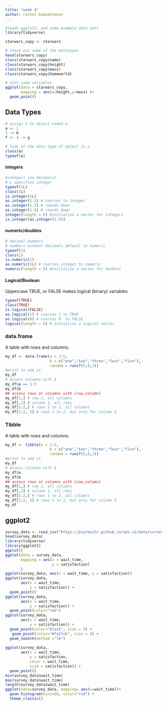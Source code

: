 ```yaml
---
title: "week 4"
author: rachel babadzhanov
---
```


```r
#loads ggplot2, and some example data sets
library(tidyverse)

starwars_copy <- starwars

# check out some of the datatypes
head(starwars_copy)
class(starwars_copy$name)
class(starwars_copy$height)
class(starwars_copy$mass)
class(starwars_copy$homeworld)

# plot some variables
ggplot(data = starwars_copy,
       mapping = aes(x=height,y=mass) )+
  geom_point()

```

## Data Types

```r
# assign 1 to object named a
a <- 1
1 -> b
f <- 4 -> g
```

```r
# look at the data type of object in a
class(a)
typeof(a)
```

#### integers

```r
#integers (no decimals)
# L specifies integer
typeof(1L) 
class(1L)
is.integer(1L)
as.integer(1.1) # coerces to integer
as.integer(1.5) # rounds down
as.integer(1.9) # rounds down
integer(length = 5) #initialize a vector for integers
is.integer(as.integer(1:5))
```

#### numeric/doubles

```r
# decimal numbers
# numbers without decimals default to numeric
typeof(1) 
class(1)
is.numeric(1)
as.numeric(1L) # coerces integer to numeric
numeric(length = 5) #initialize a vector for doubles
```

#### Logical/Boolean

Uppercase TRUE, or FALSE makes logical (binary) variables

```r
typeof(TRUE)
class(TRUE)
is.logical(FALSE)
as.logical(1) # coerces 1 to TRUE
as.logical(0) # coerces 0  to FALSE
logical(length = 5) # initialize a logical vector
```

### data.frame

A table with rows and columns.

```r
my_df <- data.frame(a = 1:5,
                    b = c("one","two","three","four","five"),
                    random = runif(5,0,1))
#print to see it
my_df
# access columns with $
my_df$a == 1:5
my_df$b
## access rows or columns with [row,column]
my_df[1,] # row 1, all columns
my_df[,1] # column 1, all rows
my_df[1:2,] # rows 1 to 2, all columns
my_df[1:2, 3] # rows 1 to 2, but only for column 3
```

### Tibble

A table with rows and columns.

```r
my_df <- tibble(a = 1:5,
                    b = c("one","two","three","four","five"),
                    random = runif(5,0,1))
#print to see it
my_df
# access columns with $
my_df$a
my_df$b
## access rows or columns with [row,column]
my_df[1,] # row 1, all columns
my_df[,1] # column 1, all rows
my_df[1:2,] # rows 1 to 2, all columns
my_df[1:2, 3] # rows 1 to 2, but only for column 3
my_df
```

## ggplot2

```r
survey_data <- read_csv("https://psyteachr.github.io/ads-v2/data/survey_data.csv")
head(survey_data)
library(tidyverse)
library(ggplot2)
ggplot()
ggplot(data = survey_data,
       mapping = aes(x = wait_time,
                     y = satisfaction)
       )
ggplot(survey_data, aes(x = wait_time, y = satisfaction))
ggplot(survey_data, 
       aes(x = wait_time, 
           y = satisfaction)) + 
  geom_point()
ggplot(survey_data, 
       aes(x = wait_time, 
           y = satisfaction)) + 
  geom_point(color="red")
ggplot(survey_data, 
       aes(x = wait_time, 
           y = satisfaction)) + 
  geom_point(color="black", size = 5) +
   geom_point(color="#fa2fcb", size = 4) +
  geom_smooth(method ="lm")
  
ggplot(survey_data, 
       aes(x = wait_time, 
           y = satisfaction,
           color = wait_time,
           size = satisfaction)) + 
  geom_point()
min(survey_data$wait_time)
max(survey_data$wait_time)
length(survey_data$wait_time)
ggplot(data=survey_data, mapping= aes(x=wait_time))+
  geom_histogram(bins=50, color="red") +
  theme_classic()
```
